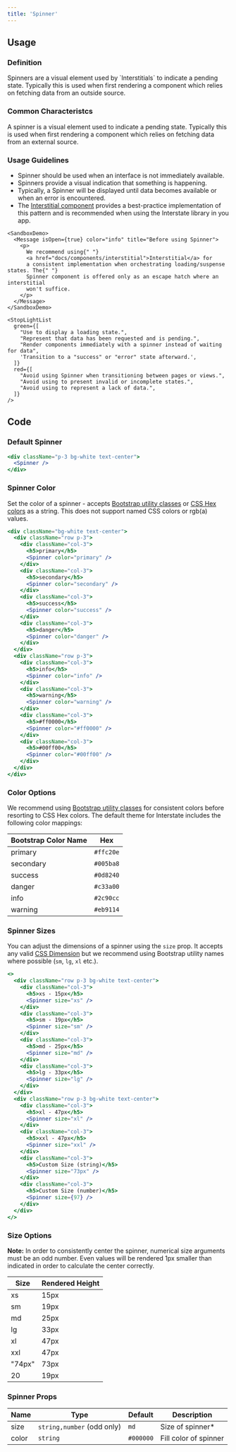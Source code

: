 ```yaml
---
title: 'Spinner'
---
```


## Usage

<definition>

### Definition

<p>
  Spinners are a visual element used by `Interstitials` to indicate a pending
  state. Typically this is used when first rendering a component which relies on
  fetching data from an outside source.
</p>

</definition>

### Common Characteristcs

A spinner is a visual element used to indicate a pending state. Typically this is
used when first rendering a component which relies on fetching data from an
external source.

### Usage Guidelines

- Spinner should be used when an interface is not immediately available.
- Spinners provide a visual indication that something is happening.
- Typically, a Spinner will be displayed until data becomes available or when an error is encountered.
- The [Interstitial component](docs/components/layout-and-structure-components/interstitial) provides a best-practice implementation of this pattern and is recommended when using the Interstate library in you app.

```example
<SandboxDemo>
  <Message isOpen={true} color="info" title="Before using Spinner">
    <p>
      We recommend using{" "}
      <a href="docs/components/interstitial">Interstitial</a> for
      a consistent implementation when orchestrating loading/suspense states. The{" "}
      Spinner component is offered only as an escape hatch where an interstitial
      won't suffice.
    </p>
  </Message>
</SandboxDemo>
```

```example
<StopLightList
  green={[
    "Use to display a loading state.",
    "Represent that data has been requested and is pending.",
    "Render components immediately with a spinner instead of waiting for data",
    'Transition to a "success" or "error" state afterward.',
  ]}
  red={[
    "Avoid using Spinner when transitioning between pages or views.",
    "Avoid using to present invalid or incomplete states.",
    "Avoid using to represent a lack of data.",
  ]}
/>
```

## Code

### Default Spinner

```jsx dead
<div className="p-3 bg-white text-center">
  <Spinner />
</div>
```

### Spinner Color

Set the color of a spinner - accepts [Bootstrap utility classes](docs/styles?utilities) or [CSS Hex colors](https://www.w3schools.com/cssref/css_colors_legal.asp) as a string. This does not support named CSS colors or rgb(a) values.

```jsx dead
<div className="bg-white text-center">
  <div className="row p-3">
    <div className="col-3">
      <h5>primary</h5>
      <Spinner color="primary" />
    </div>
    <div className="col-3">
      <h5>secondary</h5>
      <Spinner color="secondary" />
    </div>
    <div className="col-3">
      <h5>success</h5>
      <Spinner color="success" />
    </div>
    <div className="col-3">
      <h5>danger</h5>
      <Spinner color="danger" />
    </div>
  </div>
  <div className="row p-3">
    <div className="col-3">
      <h5>info</h5>
      <Spinner color="info" />
    </div>
    <div className="col-3">
      <h5>warning</h5>
      <Spinner color="warning" />
    </div>
    <div className="col-3">
      <h5>#ff0000</h5>
      <Spinner color="#ff0000" />
    </div>
    <div className="col-3">
      <h5>#00ff00</h5>
      <Spinner color="#00ff00" />
    </div>
  </div>
</div>
```

### Color Options

We recommend using [Bootstrap utility classes](docs/styles?utilities) for consistent colors before resorting to CSS Hex colors. The default theme for Interstate includes the following color mappings:

| Bootstrap Color Name | Hex       |
| -------------------- | --------- |
| primary              | `#ffc20e` |
| secondary            | `#005ba8` |
| success              | `#0d8240` |
| danger               | `#c33a00` |
| info                 | `#2c90cc` |
| warning              | `#eb9114` |

### Spinner Sizes

You can adjust the dimensions of a spinner using the `size` prop. It accepts any valid [CSS Dimension](https://www.w3schools.com/css/css_dimension.asp) but we recommend using Bootstrap utility names where possible (`sm`, `lg`, `xl` etc.).

```jsx dead
<>
  <div className="row p-3 bg-white text-center">
    <div className="col-3">
      <h5>xs - 15px</h5>
      <Spinner size="xs" />
    </div>
    <div className="col-3">
      <h5>sm - 19px</h5>
      <Spinner size="sm" />
    </div>
    <div className="col-3">
      <h5>md - 25px</h5>
      <Spinner size="md" />
    </div>
    <div className="col-3">
      <h5>lg - 33px</h5>
      <Spinner size="lg" />
    </div>
  </div>
  <div className="row p-3 bg-white text-center">
    <div className="col-3">
      <h5>xl - 47px</h5>
      <Spinner size="xl" />
    </div>
    <div className="col-3">
      <h5>xxl - 47px</h5>
      <Spinner size="xxl" />
    </div>
    <div className="col-3">
      <h5>Custom Size (string)</h5>
      <Spinner size="73px" />
    </div>
    <div className="col-3">
      <h5>Custom Size (number)</h5>
      <Spinner size={97} />
    </div>
  </div>
</>
```

### Size Options

**Note:** In order to consistently center the spinner, numerical size arguments must be an odd number. Even values will be rendered 1px smaller than indicated in order to calculate the center correctly.

| Size   | Rendered Height |
| ------ | --------------- |
| xs     | 15px            |
| sm     | 19px            |
| md     | 25px            |
| lg     | 33px            |
| xl     | 47px            |
| xxl    | 47px            |
| "74px" | 73px            |
| 20     | 19px            |

### Spinner Props

| Name  | Type                       | Default   | Description           |
| ----- | -------------------------- | --------- | --------------------- |
| size  | `string,number` (odd only) | `md`      | Size of spinner\*     |
| color | `string`                   | `#000000` | Fill color of spinner |
